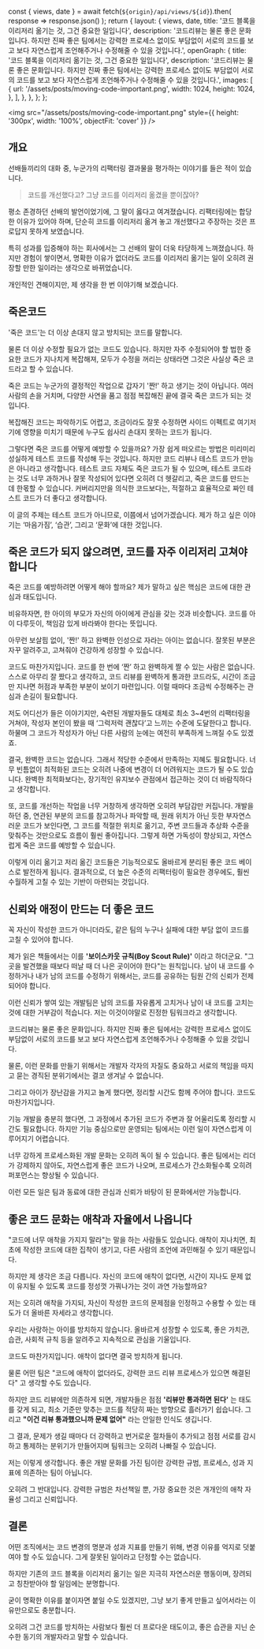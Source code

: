   const { views, date } = await fetch(`${origin}/api/views/${id}`).then(
    response => response.json()
  );
  return {
    layout: {
      views,
      date,
      title: '코드 블록을 이리저리 옮기는 것, 그건 중요한 일입니다',
      description:
        '코드리뷰는 물론 좋은 문화입니다. 하지만 진짜 좋은 팀에서는 강력한 프로세스 없이도 부담없이 서로의 코드를 보고 보다 자연스럽게 조언해주거나 수정해줄 수 있을 것입니다.',
      openGraph: {
        title: '코드 블록을 이리저리 옮기는 것, 그건 중요한 일입니다',
        description:
          '코드리뷰는 물론 좋은 문화입니다. 하지만 진짜 좋은 팀에서는 강력한 프로세스 없이도 부담없이 서로의 코드를 보고 보다 자연스럽게 조언해주거나 수정해줄 수 있을 것입니다.',
        images: [
          {
            url: '/assets/posts/moving-code-important.png',
            width: 1024,
            height: 1024,
          },
        ],
      },
    },
  };
};

<img
  src="/assets/posts/moving-code-important.png"
  style={{ height: '300px', width: '100%', objectFit: 'cover' }}
/>

## 개요

선배들끼리의 대화 중, 누군가의 리팩터링 결과물을 평가하는 이야기를 들은 적이 있습니다.

> 코드를 개선했다고? 그냥 코드를 이리저리 옮겼을 뿐이잖아?

평소 존경하던 선배의 발언이었기에, 그 말이 옳다고 여겨졌습니다. 리팩터링에는 합당한 이유가 있어야 하며, 단순히 코드를 이리저리 옮겨 놓고 개선했다고 주장하는 것은 프로답지 못하게 보였습니다.

특히 성과를 입증해야 하는 회사에서는 그 선배의 말이 더욱 타당하게 느껴졌습니다. 하지만 경험이 쌓이면서, 명확한 이유가 없더라도 코드를 이리저리 옮기는 일이 오히려 권장할 만한 일이라는 생각으로 바뀌었습니다.

개인적인 견해이지만, 제 생각을 한 번 이야기해 보겠습니다.

## 죽은코드

'죽은 코드'는 더 이상 손대지 않고 방치되는 코드를 말합니다.

물론 더 이상 수정할 필요가 없는 코드도 있습니다. 하지만 자주 수정되어야 할 법한 중요한 코드가 지나치게 복잡해져, 모두가 수정을 꺼리는 상태라면 그것은 사실상 죽은 코드라고 할 수 있습니다.

죽은 코드는 누군가의 결정적인 작업으로 갑자기 '짠!' 하고 생기는 것이 아닙니다. 여러 사람의 손을 거치며, 다양한 사연을 품고 점점 복잡해진 끝에 결국 죽은 코드가 되는 것입니다.

복잡해진 코드는 파악하기도 어렵고, 조금이라도 잘못 수정하면 사이드 이펙트로 여기저기에 영향을 미치기 때문에 누구도 쉽사리 손대지 못하는 코드가 됩니다.

그렇다면 죽은 코드를 어떻게 예방할 수 있을까요? 가장 쉽게 떠오르는 방법은 미리미리 성실하게 테스트 코드를 작성해 두는 것입니다. 하지만 코드 리뷰나 테스트 코드가 만능은 아니라고 생각합니다. 테스트 코드 자체도 죽은 코드가 될 수 있으며, 테스트 코드라는 것도 너무 과하거나 잘못 작성되어 있다면 오히려 더 헷갈리고, 죽은 코드를 만드는 데 한몫할 수 있습니다. 커버리지만을 의식한 코드보다는, 적절하고 효율적으로 짜인 테스트 코드가 더 좋다고 생각합니다.

이 글의 주제는 테스트 코드가 아니므로, 이쯤에서 넘어가겠습니다. 제가 하고 싶은 이야기는 ‘마음가짐’, ‘습관’, 그리고 ‘문화’에 대한 것입니다.

## 죽은 코드가 되지 않으려면, 코드를 자주 이리저리 고쳐야 합니다

죽은 코드를 예방하려면 어떻게 해야 할까요? 제가 말하고 싶은 핵심은 코드에 대한 관심과 태도입니다.

비유하자면, 한 아이의 부모가 자신의 아이에게 관심을 갖는 것과 비슷합니다. 코드를 아이 다루듯이, 책임감 있게 바라봐야 한다는 뜻입니다.

아무런 보살핌 없이, '짠!' 하고 완벽한 인성으로 자라는 아이는 없습니다. 잘못된 부분은 자꾸 알려주고, 고쳐줘야 건강하게 성장할 수 있습니다.

코드도 마찬가지입니다. 코드를 한 번에 ‘짠’ 하고 완벽하게 짤 수 있는 사람은 없습니다. 스스로 아무리 잘 짰다고 생각하고, 코드 리뷰를 완벽하게 통과한 코드라도, 시간이 조금만 지나면 허점과 부족한 부분이 보이기 마련입니다. 이럴 때마다 조금씩 수정해주는 관심과 손길이 필요합니다.

저도 어디선가 들은 이야기지만, 숙련된 개발자들도 대체로 최소 3~4번의 리팩터링을 거쳐야, 작성자 본인이 봤을 때 ‘그럭저럭 괜찮다’고 느끼는 수준에 도달한다고 합니다. 하물며 그 코드가 작성자가 아닌 다른 사람의 눈에는 여전히 부족하게 느껴질 수도 있겠죠.

결국, 완벽한 코드는 없습니다. 그래서 적당한 수준에서 만족하는 지혜도 필요합니다. 너무 빈틈없이 최적화된 코드는 오히려 나중에 변경이 더 어려워지는 코드가 될 수도 있습니다.
완벽한 최적화보다는, 장기적인 유지보수 관점에서 접근하는 것이 더 바람직하다고 생각합니다.

또, 코드를 개선하는 작업을 너무 거창하게 생각하면 오히려 부담감만 커집니다. 개발을 하던 중, 연관된 부분의 코드를 참고하거나 파악할 때, 원래 위치가 아닌 듯한 부자연스러운 코드가 보인다면, 그 코드를 적절한 위치로 옮기고, 주변 코드들과 추상화 수준을 맞춰주는 것만으로도 흐름이 훨씬 좋아집니다. 그렇게 하면 가독성이 향상되고, 자연스럽게 죽은 코드를 예방할 수 있습니다.

이렇게 이리 옮기고 저리 옮긴 코드들은 기능적으로도 올바르게 분리된 좋은 코드 베이스로 발전하게 됩니다. 결과적으로, 더 높은 수준의 리팩터링이 필요한 경우에도, 훨씬 수월하게 고칠 수 있는 기반이 마련되는 것입니다.

## 신뢰와 애정이 만드는 더 좋은 코드

꼭 자신이 작성한 코드가 아니더라도, 같은 팀의 누구나 실패에 대한 부담 없이 코드를 고칠 수 있어야 합니다.

제가 읽은 책들에서는 이를 **'보이스카웃 규칙(Boy Scout Rule)'** 이라고 하더군요. "그곳을 발견했을 때보다 떠날 때 더 나은 곳이어야 한다"는 원칙입니다. 남이 내 코드를 수정하거나 내가 남의 코드를 수정하기 위해서는, 코드를 공유하는 팀원 간의 신뢰가 전제되어야 합니다.

이런 신뢰가 쌓여 있는 개발팀은 남의 코드를 자유롭게 고치거나 남이 내 코드를 고치는 것에 대한 거부감이 적습니다. 저는 이것이야말로 진정한 팀워크라고 생각합니다.

코드리뷰는 물론 좋은 문화입니다. 하지만 진짜 좋은 팀에서는 강력한 프로세스 없이도 부담없이 서로의 코드를 보고 보다 자연스럽게 조언해주거나 수정해줄 수 있을 것입니다.

물론, 이런 문화를 만들기 위해서는 개발자 각자의 자질도 중요하고 서로의 책임을 따지고 묻는 경직된 분위기에서는 결코 생겨날 수 없습니다.

그리고 아이가 장난감을 가지고 놀게 했다면, 정리할 시간도 함께 주어야 합니다. 코드도 마찬가지입니다.

기능 개발을 충분히 했다면, 그 과정에서 추가된 코드가 주변과 잘 어울리도록 정리할 시간도 필요합니다. 하지만 기능 중심으로만 운영되는 팀에서는 이런 일이 자연스럽게 이루어지기 어렵습니다.

너무 강하게 프로세스화된 개발 문화는 오히려 독이 될 수 있습니다. 좋은 팀에서는 리더가 강제하지 않아도, 자연스럽게 좋은 코드가 나오며, 프로세스가 간소화될수록 오히려 퍼포먼스는 향상될 수 있습니다.

이런 모든 일은 팀과 동료에 대한 관심과 신뢰가 바탕이 된 문화에서만 가능합니다.

## 좋은 코드 문화는 애착과 자율에서 나옵니다

"코드에 너무 애착을 가지지 말라"는 말을 하는 사람들도 있습니다. 애착이 지나치면, 최초에 작성한 코드에 대한 집착이 생기고, 다른 사람의 조언에 과민해질 수 있기 때문입니다.

하지만 제 생각은 조금 다릅니다. 자신의 코드에 애착이 없다면, 시간이 지나도 문제 없이 유지될 수 있도록 코드를 정성껏 가꿔나가는 것이 과연 가능할까요?

저는 오히려 애착을 가지되, 자신이 작성한 코드의 문제점을 인정하고 수용할 수 있는 태도가 더 올바른 자세라고 생각합니다.

우리는 사랑하는 아이를 방치하지 않습니다. 올바르게 성장할 수 있도록, 좋은 가치관, 습관, 사회적 규칙 등을 알려주고 지속적으로 관심을 기울입니다.

코드도 마찬가지입니다. 애착이 없다면 결국 방치하게 됩니다.

물론 어떤 팀은 "코드에 애착이 없더라도, 강력한 코드 리뷰 프로세스가 있으면 해결된다" 고 생각할 수도 있습니다.

하지만 코드 리뷰에만 의존하게 되면, 개발자들은 점점 **'리뷰만 통과하면 된다'** 는 태도를 갖게 되고, 최소 기준만 맞추는 코드를 적당히 짜는 방향으로 흘러가기 쉽습니다. 그리고 **"이건 리뷰 통과했으니까 문제 없어"** 라는 안일한 인식도 생깁니다.

그 결과, 문제가 생길 때마다 더 강력하고 번거로운 절차들이 추가되고 점점 서로를 감시하고 통제하는 분위기가 만들어지며 팀워크는 오히려 나빠질 수 있습니다.

저는 이렇게 생각합니다.
좋은 개발 문화를 가진 팀이란 강력한 규범, 프로세스, 성과 지표에 의존하는 팀이 아닙니다.

오히려 그 반대입니다. 강력한 규범은 차선책일 뿐, 가장 중요한 것은 개개인의 애착 자율성 그리고 신뢰입니다.

## 결론

어떤 조직에서는 코드 변경의 명분과 성과 지표를 만들기 위해, 변경 이유를 억지로 덧붙여야 할 수도 있습니다. 그게 잘못된 일이라고 단정할 수는 없습니다.

하지만 기존의 코드 블록을 이리저리 옮기는 일은 지극히 자연스러운 행동이며, 장려되고 칭찬받아야 할 일임에는 분명합니다.

굳이 명확한 이유를 붙이자면 붙일 수도 있겠지만, 그냥 보기 좋게 만들고 싶어서라는 이유만으로도 충분합니다.

오히려 그건 코드를 방치하는 사람보다 훨씬 더 프로다운 태도이고, 좋은 습관을 지닌 순수한 동기의 개발자라고 말할 수 있습니다.

